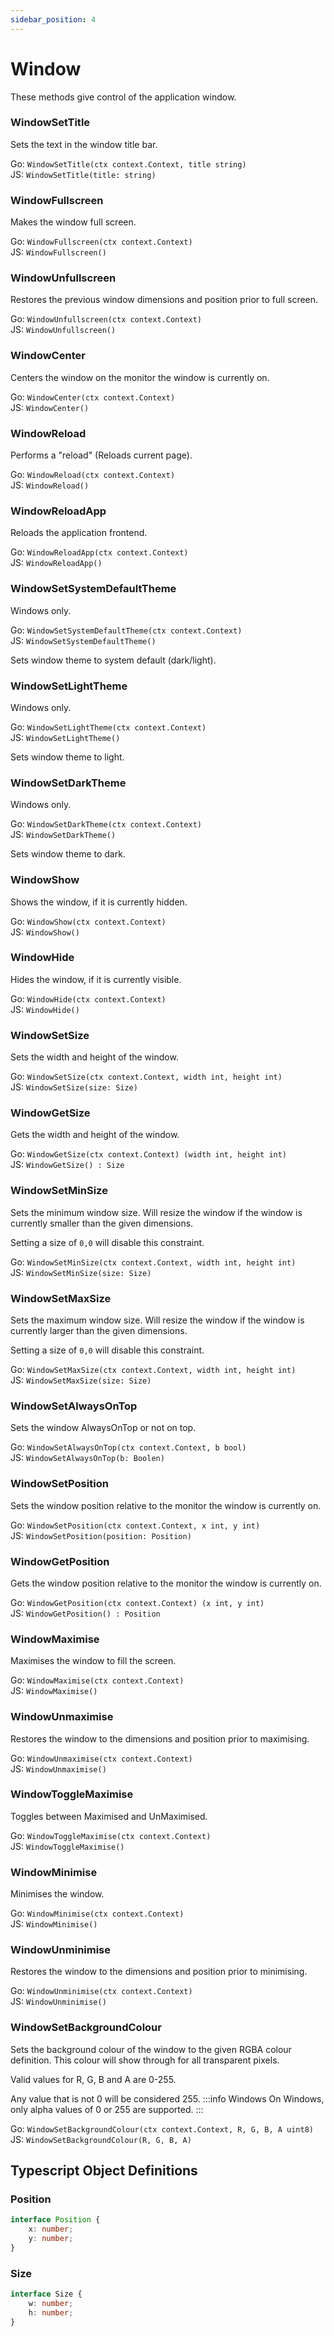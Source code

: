 ```yaml
---
sidebar_position: 4
---
```


# Window

These methods give control of the application window.

### WindowSetTitle

Sets the text in the window title bar.

Go: `WindowSetTitle(ctx context.Context, title string)`<br/> JS: `WindowSetTitle(title: string)`

### WindowFullscreen

Makes the window full screen.

Go: `WindowFullscreen(ctx context.Context)`<br/> JS: `WindowFullscreen()`

### WindowUnfullscreen

Restores the previous window dimensions and position prior to full screen.

Go: `WindowUnfullscreen(ctx context.Context)`<br/> JS: `WindowUnfullscreen()`

### WindowCenter

Centers the window on the monitor the window is currently on.

Go: `WindowCenter(ctx context.Context)`<br/> JS: `WindowCenter()`

### WindowReload

Performs a "reload" (Reloads current page).

Go: `WindowReload(ctx context.Context)`<br/> JS: `WindowReload()`

### WindowReloadApp

Reloads the application frontend.

Go: `WindowReloadApp(ctx context.Context)`<br/> JS: `WindowReloadApp()`

### WindowSetSystemDefaultTheme

Windows only.

Go: `WindowSetSystemDefaultTheme(ctx context.Context)`<br/> JS: `WindowSetSystemDefaultTheme()`

Sets window theme to system default (dark/light).

### WindowSetLightTheme

Windows only.

Go: `WindowSetLightTheme(ctx context.Context)`<br/> JS: `WindowSetLightTheme()`

Sets window theme to light.

### WindowSetDarkTheme

Windows only.

Go: `WindowSetDarkTheme(ctx context.Context)`<br/> JS: `WindowSetDarkTheme()`

Sets window theme to dark.

### WindowShow

Shows the window, if it is currently hidden.

Go: `WindowShow(ctx context.Context)`<br/> JS: `WindowShow()`

### WindowHide

Hides the window, if it is currently visible.

Go: `WindowHide(ctx context.Context)`<br/> JS: `WindowHide()`

### WindowSetSize

Sets the width and height of the window.

Go: `WindowSetSize(ctx context.Context, width int, height int)`<br/> JS: `WindowSetSize(size: Size)`

### WindowGetSize

Gets the width and height of the window.

Go: `WindowGetSize(ctx context.Context) (width int, height int)`<br/> JS: `WindowGetSize() : Size`

### WindowSetMinSize

Sets the minimum window size. Will resize the window if the window is currently smaller than the given dimensions.

Setting a size of `0,0` will disable this constraint.

Go: `WindowSetMinSize(ctx context.Context, width int, height int)`<br/> JS: `WindowSetMinSize(size: Size)`

### WindowSetMaxSize

Sets the maximum window size. Will resize the window if the window is currently larger than the given dimensions.

Setting a size of `0,0` will disable this constraint.

Go: `WindowSetMaxSize(ctx context.Context, width int, height int)`<br/> JS: `WindowSetMaxSize(size: Size)`

### WindowSetAlwaysOnTop

Sets the window AlwaysOnTop or not on top.

Go: `WindowSetAlwaysOnTop(ctx context.Context, b bool)`<br/> JS: `WindowSetAlwaysOnTop(b: Boolen)`

### WindowSetPosition

Sets the window position relative to the monitor the window is currently on.

Go: `WindowSetPosition(ctx context.Context, x int, y int)`<br/> JS: `WindowSetPosition(position: Position)`

### WindowGetPosition

Gets the window position relative to the monitor the window is currently on.

Go: `WindowGetPosition(ctx context.Context) (x int, y int)`<br/> JS: `WindowGetPosition() : Position`

### WindowMaximise

Maximises the window to fill the screen.

Go: `WindowMaximise(ctx context.Context)`<br/> JS: `WindowMaximise()`

### WindowUnmaximise

Restores the window to the dimensions and position prior to maximising.

Go: `WindowUnmaximise(ctx context.Context)`<br/> JS: `WindowUnmaximise()`

### WindowToggleMaximise

Toggles between Maximised and UnMaximised.

Go: `WindowToggleMaximise(ctx context.Context)`<br/> JS: `WindowToggleMaximise()`

### WindowMinimise

Minimises the window.

Go: `WindowMinimise(ctx context.Context)`<br/> JS: `WindowMinimise()`

### WindowUnminimise

Restores the window to the dimensions and position prior to minimising.

Go: `WindowUnminimise(ctx context.Context)`<br/> JS: `WindowUnminimise()`

### WindowSetBackgroundColour

Sets the background colour of the window to the given RGBA colour definition. This colour will show through for all transparent pixels.

Valid values for R, G, B and A are 0-255.

Any value that is not 0 will be considered 255. :::info Windows
On Windows, only alpha values of 0 or 255 are supported.
:::

Go: `WindowSetBackgroundColour(ctx context.Context, R, G, B, A uint8)`<br/> JS: `WindowSetBackgroundColour(R, G, B, A)`

## Typescript Object Definitions

### Position

```ts
interface Position {
    x: number;
    y: number;
}
```

### Size

```ts
interface Size {
    w: number;
    h: number;
}
```
